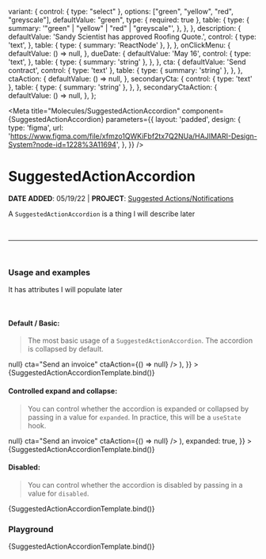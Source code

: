 

  variant: {
    control: { type: "select" },
    options: ["green", "yellow", "red", "greyscale"],
    defaultValue: "green",
    type: { required: true },
    table: {
      type: {
        summary: '"green" | "yellow" | "red" | "greyscale"',
      },
    },
  },
  description: {
    defaultValue: 'Sandy Scientist has approved Roofing Quote.',
    control: {
      type: 'text',
    },
    table: {
      type: { summary: 'ReactNode' },
    },
  },
  onClickMenu: {
    defaultValue: () => null,
  },
  dueDate: {
    defaultValue: 'May 16',
    control: {
      type: 'text',
    },
    table: {
      type: { summary: 'string' },
    },
  },
  cta: {
    defaultValue: 'Send contract',
    control: { type: 'text' },
    table: {
      type: { summary: 'string' },
    },
  },
  ctaAction: {
    defaultValue: () => null,
  },
  secondaryCta: {
    control: { type: 'text' },
    table: {
      type: { summary: 'string' },
    },
  },
  secondaryCtaAction: {
    defaultValue: () => null,
  },
};

<Meta
  title="Molecules/SuggestedActionAccordion"
  component={SuggestedActionAccordion}
  parameters={{
    layout: 'padded',
    design: {
      type: 'figma',
      url: 'https://www.figma.com/file/xfmzo1QWKiFbf2tx7Q2NUa/HAJIMARI-Design-System?node-id=1228%3A11694',
    },
  }}
/>


# SuggestedActionAccordion

**DATE ADDED**: 05/19/22 | **PROJECT**: [Suggested Actions/Notifications](https://www.notion.so/gethearth/Suggested-Action-Notification-44baf25d61db4f67afc5e92752134614)

A `SuggestedActionAccordion` is a thing I will describe later

<br />

---

<br />

### Usage and examples

It has attributes I will populate later

<br />

#### Default / Basic:

> The most basic usage of a `SuggestedActionAccordion`. The accordion is collapsed by default.

<Canvas>
  <Story
    name="Basic"
    component={SuggestedActionAccordion}
    args={{
      variant: 'green',
      groupTitle: 'Ready for action',
      numItems: 3,
      children: new Array(3).fill(null).map(_ =>
        <SuggestedAction
          variant="green"
          description="Harry Homeowner has signed Roofing Contract"
          onClickMenu={() => null}
          cta="Send an invoice"
          ctaAction={() => null}
        />
      ),
    }}
  >
    {SuggestedActionAccordionTemplate.bind()}
  </Story>
</Canvas>

#### Controlled expand and collapse:

> You can control whether the accordion is expanded or collapsed by passing in
> a value for `expanded`. In practice, this will be a `useState` hook.

<Canvas>
  <Story
    name="Controlled"
    component={SuggestedActionAccordion}
    args={{
      variant: 'green',
      groupTitle: 'Ready for action',
      numItems: 3,
      children: new Array(3).fill(null).map(_ =>
        <SuggestedAction
          variant="green"
          description="Harry Homeowner has signed Roofing Contract"
          onClickMenu={() => null}
          cta="Send an invoice"
          ctaAction={() => null}
        />
      ),
      expanded: true,
    }}
  >
    {SuggestedActionAccordionTemplate.bind()}
  </Story>
</Canvas>

#### Disabled:

> You can control whether the accordion is disabled by passing in
> a value for `disabled`.

<Canvas>
  <Story
    name="Disabled"
    component={SuggestedActionAccordion}
    args={{
      variant: 'green',
      groupTitle: 'Ready for action',
      numItems: 0,
      children: null,
      disabled: true,
    }}
  >
    {SuggestedActionAccordionTemplate.bind()}
  </Story>
</Canvas>

### Playground

<Canvas>
  <Story name="Playground">{SuggestedActionAccordionTemplate.bind()}</Story>
</Canvas>

<ArgsTable of={SuggestedActionAccordion} story="Playground" />
